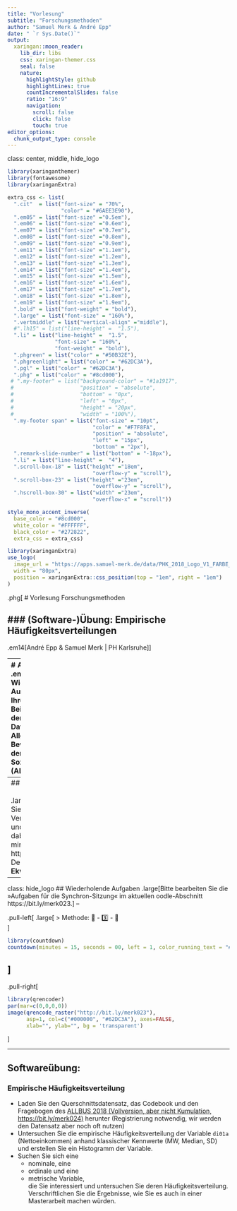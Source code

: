 ```yaml
---
title: "Vorlesung"
subtitle: "Forschungsmethoden"
author: "Samuel Merk & André Epp"
date: " `r Sys.Date()`"
output:
  xaringan::moon_reader:
    lib_dir: libs
    css: xaringan-themer.css
    seal: false
    nature:
      highlightStyle: github
      highlightLines: true
      countIncrementalSlides: false
      ratio: "16:9"
      navigation:
        scroll: false
        click: false
        touch: true
editor_options: 
  chunk_output_type: console
---
```

class: center,  middle, hide_logo


<head>
<script src="https://kit.fontawesome.com/994a28441d.js" crossorigin="anonymous"></script>
</head>

<link rel="stylesheet" href="https://cdn.jsdelivr.net/gh/jpswalsh/academicons@1/css/academicons.min.css">


<!--<div class="my-footer"><span>Folien CC-BY verfügbar unter https://atelier-phka-merk-2020.netlify.app</span></div> 


<style>
.remark-slide-number {
  font-size: 10pt;
  margin-bottom: -11.6px;
  margin-right: 10px;
  color: red; /* white */
  opacity: 0; /* default: 0.5 */
}
</style>
--> 

```r
library(xaringanthemer)
library(fontawesome)
library(xaringanExtra)

extra_css <- list(
  ".cit"  = list("font-size" = "70%",
                 "color" = "#6AEE3E90"),
  ".em05" = list("font-size" ="0.5em"),
  ".em06" = list("font-size" ="0.6em"),
  ".em07" = list("font-size" ="0.7em"),
  ".em08" = list("font-size" ="0.8em"),
  ".em09" = list("font-size" ="0.9em"),
  ".em11" = list("font-size" ="1.1em"),
  ".em12" = list("font-size" ="1.2em"),
  ".em13" = list("font-size" ="1.3em"),
  ".em14" = list("font-size" ="1.4em"),
  ".em15" = list("font-size" ="1.5em"),
  ".em16" = list("font-size" ="1.6em"),
  ".em17" = list("font-size" ="1.7em"),
  ".em18" = list("font-size" ="1.8em"),
  ".em19" = list("font-size" ="1.9em"),
  ".bold" = list("font-weight" = "bold"),
  ".large" = list("font-size" = "160%"),
  ".vertmiddle" = list("vertical-align" ="middle"),
  #".lh15" = list("line-height" =  "1.5"),
  ".li" = list("line-height" =  "1.5",
               "font-size" = "160%",
               "font-weight" = "bold"),
  ".phgreen" = list("color" = "#50B32E"),
  ".phgreenlight" = list("color" = "#62DC3A"),
  ".pgl" = list("color" = "#62DC3A"),
  ".phg" = list("color" = "#8cd000"),
 # ".my-footer" = list("background-color" = "#1a1917",
 #                     "position" = "absolute",
 #                     "bottom" = "0px",
 #                     "left" = "0px",
 #                     "height" = "20px",
 #                     "width" = "100%"),
  ".my-footer span" = list("font-size" = "10pt", 
                           "color" = "#F7F8FA",
                           "position" = "absolute",
                           "left" = "15px",
                           "bottom" = "2px"),
  ".remark-slide-number" = list("bottom" = "-18px"),
  ".li" = list("line-height" =  "4"),
  ".scroll-box-18" = list("height" ="18em",
                           "overflow-y" = "scroll"),
  ".scroll-box-23" = list("height" ="23em",
                           "overflow-y" = "scroll"),
  ".hscroll-box-30" = list("width" ="23em",
                           "overflow-x" = "scroll"))

style_mono_accent_inverse(
  base_color = "#8cd000",
  white_color = "#FFFFFF",
  black_color = "#272822",
  extra_css = extra_css)

library(xaringanExtra)
use_logo(
  image_url = "https://apps.samuel-merk.de/data/PHK_2018_Logo_V1_FARBE_NUR_PH.svg",
  width = "80px",
  position = xaringanExtra::css_position(top = "1em", right = "1em")
)
```


.phg[
# Vorlesung Forschungsmethoden

<i class="fas fa-microscope fa-6x"></i>

### (Software-)Übung: Empirische Häufigkeitsverteilungen
---  
.em14[André Epp & Samuel Merk | PH Karlsruhe]]  



---
# Advanced Organizer
.em11[
* Evaluation
* Wiederholende Aufgaben (<i class="ai ai-moodle"></i>oodle) in <i class="fa fa-users"></i>
* Ihre Fragen
* Beispielanalysen mit dem repräsentativen Datensatz der Allgemeinen Bevölkerungsumfrage der Sozialwissenschaften (ALLBUS)


]

---
## Evaluation:
&nbsp;<br>&nbsp;<br>
.large[Bitte beantworten Sie die Frage der Veranstaltungsevaluation und beziehen Sie sich dabei nur auf den von mir ausgebrachten Teil http://bit.ly/merk022.   
Der Token lautet: __Ekvetrabag__]


---
class: hide_logo
## Wiederholende Aufgaben
.large[Bitte bearbeiten Sie die »Aufgaben für die Synchron-Sitzung« im aktuellen <i class="ai ai-moodle"></i>oodle-Abschnitt https://bit.ly/merk023.]
--

.pull-left[
.large[
> Methode: 🧠 - 3️⃣️ - 💬  
]

```r
library(countdown)
countdown(minutes = 15, seconds = 00, left = 1, color_running_text = "#62DC3A")
```

]
--
.pull-right[
```r
library(qrencoder)
par(mar=c(0,0,0,0))
image(qrencode_raster("http://bit.ly/merk023"), 
      asp=1, col=c("#000000", "#62DC3A"), axes=FALSE, 
      xlab="", ylab="", bg = 'transparent')
```
]

---
## Softwareübung: 
### Empirische Häufigkeitsverteilung

* Laden Sie den Querschnittsdatensatz, das Codebook und den Fragebogen des [<i class="fas fa-external-link-alt"></i> ALLBUS 2018 (Vollversion, aber nicht Kumulation, https://bit.ly/merk024)](https://www.gesis.org/allbus/download/download-querschnitte) herunter (Registrierung notwendig, wir werden den Datensatz aber noch oft nutzen)
* Untersuchen Sie die empirische Häufigkeitsverteilung der Variable `di01a` (Nettoeinkommen) anhand klassischer Kennwerte (MW, Median, SD) und erstellen Sie ein Histogramm der Variable.
* Suchen Sie sich eine
    * nominale, eine
    * ordinale und eine
    * metrische Variable,    
    die Sie interessiert und untersuchen Sie deren Häufigkeitsverteilung. Verschriftlichen Sie die Ergebnisse, wie Sie es auch in einer Masterarbeit machen würden.


